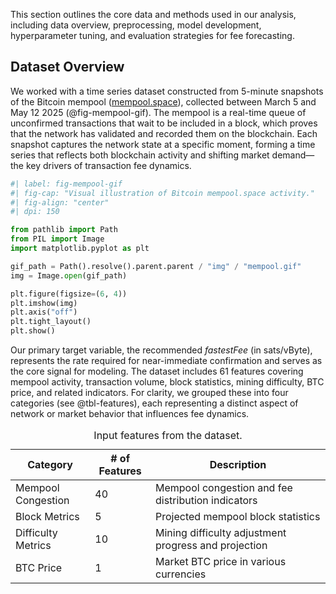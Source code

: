 This section outlines the core data and methods used in our analysis, including data overview, preprocessing, model development, hyperparameter tuning, and evaluation strategies for fee forecasting.

## Dataset Overview

We worked with a time series dataset constructed from 5-minute snapshots of the Bitcoin mempool ([mempool.space](https://mempool.space/)), collected between March 5 and May 12 2025 (@fig-mempool-gif). The mempool is a real-time queue of unconfirmed transactions that wait to be included in a block, which proves that the network has validated and recorded them on the blockchain. Each snapshot captures the network state at a specific moment, forming a time series that reflects both blockchain activity and shifting market demand—the key drivers of transaction fee dynamics.

```python
#| label: fig-mempool-gif
#| fig-cap: "Visual illustration of Bitcoin mempool.space activity."
#| fig-align: "center"
#| dpi: 150

from pathlib import Path
from PIL import Image
import matplotlib.pyplot as plt

gif_path = Path().resolve().parent.parent / "img" / "mempool.gif"
img = Image.open(gif_path)

plt.figure(figsize=(6, 4))
plt.imshow(img)
plt.axis("off")
plt.tight_layout()
plt.show()
```

Our primary target variable, the recommended *fastestFee* (in sats/vByte), represents the rate required for near-immediate confirmation and serves as the core signal for modeling. The dataset includes 61 features covering mempool activity, transaction volume, block statistics, mining difficulty, BTC price, and related indicators. For clarity, we grouped these into four categories (see @tbl-features), each representing a distinct aspect of network or market behavior that influences fee dynamics.

::: {.table #tbl-features}

Table: Input features from the dataset.

| **Category**           | **# of Features** | **Description**                                     |
|------------------------|-------------------|-----------------------------------------------------|
| Mempool Congestion     | 40                | Mempool congestion and fee distribution indicators  |
| Block Metrics          | 5                 | Projected mempool block statistics                  |
| Difficulty Metrics     | 10                | Mining difficulty adjustment progress and projection|
| BTC Price              | 1                 | Market BTC price in various currencies              |
:::